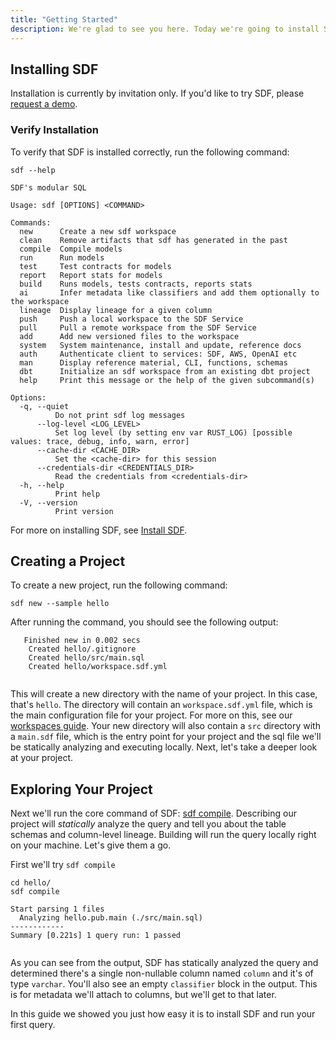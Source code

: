 ```yaml
---
title: "Getting Started"
description: We're glad to see you here. Today we're going to install SDF and create a hello world project. Let's get started.
---
```


## Installing SDF
Installation is currently by invitation only. If you'd like to try SDF, please [request a demo](https://www.sdf.com/inquiries).

### Verify Installation

To verify that SDF is installed correctly, run the following command:

```shell
sdf --help
```

```shell
SDF's modular SQL

Usage: sdf [OPTIONS] <COMMAND>

Commands:
  new      Create a new sdf workspace
  clean    Remove artifacts that sdf has generated in the past
  compile  Compile models
  run      Run models
  test     Test contracts for models
  report   Report stats for models
  build    Runs models, tests contracts, reports stats
  ai       Infer metadata like classifiers and add them optionally to the workspace
  lineage  Display lineage for a given column
  push     Push a local workspace to the SDF Service
  pull     Pull a remote workspace from the SDF Service
  add      Add new versioned files to the workspace
  system   System maintenance, install and update, reference docs
  auth     Authenticate client to services: SDF, AWS, OpenAI etc
  man      Display reference material, CLI, functions, schemas
  dbt      Initialize an sdf workspace from an existing dbt project
  help     Print this message or the help of the given subcommand(s)

Options:
  -q, --quiet
          Do not print sdf log messages
      --log-level <LOG_LEVEL>
          Set log level (by setting env var RUST_LOG) [possible values: trace, debug, info, warn, error]
      --cache-dir <CACHE_DIR>
          Set the <cache-dir> for this session
      --credentials-dir <CREDENTIALS_DIR>
          Read the credentials from <credentials-dir>
  -h, --help
          Print help
  -V, --version
          Print version

```

For more on installing SDF, see [Install SDF](/guide/install). 

## Creating a Project

To create a new project, run the following command:

```shell
sdf new --sample hello
```
After running the command, you should see the following output: 
 
```shell
   Finished new in 0.002 secs
    Created hello/.gitignore
    Created hello/src/main.sql
    Created hello/workspace.sdf.yml


```

This will create a new directory with the name of your project. In this case, that's `hello`.
The directory will contain an `workspace.sdf.yml` file, which is the main configuration file for your project. For more on this, see our [workspaces guide](/guide/workspaces).
Your new directory will also contain a `src` directory with a `main.sdf` file, which is the entry point for your project and the sql file we'll be statically analyzing and executing locally.
Next, let's take a deeper look at your project.

## Exploring Your Project

Next we'll run the core command of SDF: [sdf compile](/reference/sdf-cli#sdf-compile). 
Describing our project will *statically* analyze the query and tell you about the table schemas and column-level lineage. Building will run the query locally right on your machine.
Let's give them a go.

First we'll try `sdf compile`
  
```shell
cd hello/
sdf compile
```

```shell
Start parsing 1 files
  Analyzing hello.pub.main (./src/main.sql)
------------
Summary [0.221s] 1 query run: 1 passed


```


As you can see from the output, SDF has statically analyzed the query and determined there's a single non-nullable column named `column` and it's of type `varchar`. 
You'll also see an empty `classifier` block in the output. This is for metadata we'll attach to columns, but we'll get to that later.

In this guide we showed you just how easy it is to install SDF and run your first query.
